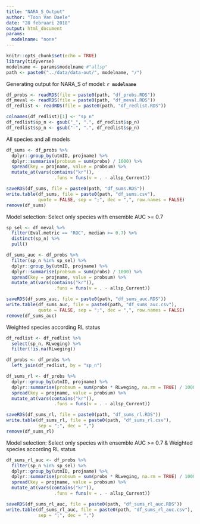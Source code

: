 ```yaml
---
title: "NARA_S_Output"
author: "Toon Van Daele"
date: "28 februari 2018"
output: html_document
params:
  modelname: "none"
---
```


```r
knitr::opts_chunk$set(echo = TRUE)
library(tidyverse)
modelname <- params$modelname #"allsp"
path <- paste0("../data/data-out/", modelname, "/")
```

Generating output for NARA_S of model: **`r modelname`**

```r
df_probs <- readRDS(file = paste0(path, "df_probs.RDS"))
df_meval <- readRDS(file = paste0(path, "df_meval.RDS"))
df_redlist <- readRDS(file = paste0(path, "df_redlist.RDS"))

colnames(df_redlist)[1] <- "sp_n"
df_redlist$sp_n <- gsub("_", ".", df_redlist$sp_n)
df_redlist$sp_n <- gsub("-", ".", df_redlist$sp_n)
```

All species and all models

```r
df_sums <- df_probs %>%
  dplyr::group_by(utmID, projname) %>%
  dplyr::summarise(probsum = sum(probs) / 1000) %>%
  spread(key = projname, value = probsum) %>%
  mutate_at(vars(contains("kr")),
                  .funs = funs(v = . - allsp_Current))

saveRDS(df_sums, file = paste0(path, "df_sums.RDS"))
write.table(df_sums, file = paste0(path, "df_sums.csv"),
            quote = FALSE, sep = ";", dec = ",", row.names = FALSE)
remove(df_sums)
```

Model selection: Select only species with ensemble AUC >= 0.7

```r
sp_sel <- df_meval %>%
  filter(Eval.metric == "ROC", median >= 0.7) %>%
  distinct(sp_n) %>%
  pull()

df_sums_auc <- df_probs %>%
  filter(sp_n %in% sp_sel) %>%
  dplyr::group_by(utmID, projname) %>%
  dplyr::summarise(probsum = sum(probs) / 1000) %>%
  spread(key = projname, value = probsum) %>%
  mutate_at(vars(contains("kr")),
                  .funs = funs(v = . - allsp_Current))

saveRDS(df_sums_auc, file = paste0(path, "df_sums_auc.RDS"))
write.table(df_sums_auc, file = paste0(path, "df_sums_auc.csv"),
            quote = FALSE, sep = ";", dec = ",", row.names = FALSE)
remove(df_sums_auc)
```

Weighted species according RL status

```r
df_redlist <- df_redlist %>%
  select(sp_n, RLweging) %>%
  filter(!is.na(RLweging))

df_probs <- df_probs %>%
  left_join(df_redlist, by = "sp_n")

df_sums_rl <- df_probs %>%
  dplyr::group_by(utmID, projname) %>%
  dplyr::summarise(probsum = sum(probs * RLweging, na.rm = TRUE) / 1000) %>%
  spread(key = projname, value = probsum) %>%
  mutate_at(vars(contains("kr")),
                  .funs = funs(v = . - allsp_Current))

saveRDS(df_sums_rl, file = paste0(path, "df_sums_rl.RDS"))
write.table(df_sums_rl, file = paste0(path, "df_sums_rl.csv"),
            sep = ";", dec = ",")
remove(df_sums_rl)
```

Model selection: Select only species with ensemble AUC >= 0.7 & Weighted species according RL status

```r
df_sums_rl_auc <- df_probs %>%
  filter(sp_n %in% sp_sel) %>%
  dplyr::group_by(utmID, projname) %>%
  dplyr::summarise(probsum = sum(probs * RLweging, na.rm = TRUE) / 1000) %>%
  spread(key = projname, value = probsum) %>%
  mutate_at(vars(contains("kr")),
                  .funs = funs(v = . - allsp_Current))

saveRDS(df_sums_rl_auc, file = paste0(path, "df_sums_rl_auc.RDS"))
write.table(df_sums_rl_auc, file = paste0(path, "df_sums_rl_auc.csv"),
            sep = ";", dec = ",")
```
